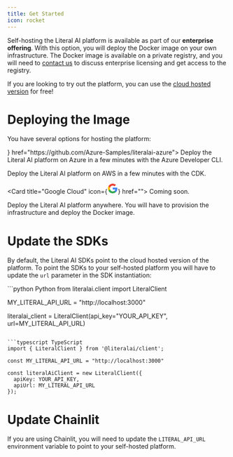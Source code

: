 ```yaml
---
title: Get Started
icon: rocket
---
```


Self-hosting the Literal AI platform is available as part of our **enterprise offering**. With this option, you will deploy the Docker image on your own infrastructure. The Docker image is available on a private registry, and you will need to [contact us](https://docs.google.com/forms/d/e/1FAIpQLSdPVGqfuaWSC2DfunR6cY4C7kUHl0c2W7DnhzsF9bmMxrVpkg/viewform?usp=header) to discuss enterprise licensing and get access to the registry.

<Tip>If you are looking to try out the platform, you can use the [cloud hosted version](https://cloud.getliteral.ai/) for free!</Tip>

# Deploying the Image

You have several options for hosting the platform:

<CardGroup cols={2}>
<Card
  title="Azure"
  icon={<svg viewBox='0 0 512 512' xmlns='http://www.w3.org/2000/svg' fillRule='evenodd' clipRule='evenodd' strokeLinejoin='round' strokeMiterlimit='2'><g fillRule='nonzero'><path d='M52.091 10.225h40.684L50.541 135.361a6.5 6.5 0 01-6.146 4.412H12.732c-3.553 0-6.477-2.923-6.477-6.476 0-.704.115-1.403.34-2.07L45.944 14.638a6.501 6.501 0 016.147-4.415v.002z' fill='url(#prefix___Linear1)' transform='translate(2.076 1.626) scale(3.37462)'/><path d='M377.371 319.374H159.644c-5.527 0-10.076 4.549-10.076 10.077 0 2.794 1.164 5.466 3.206 7.37l139.901 130.577a21.986 21.986 0 0015.004 5.91H430.96l-53.589-153.934z' fill='#0078d4'/><path d='M52.091 10.225a6.447 6.447 0 00-6.161 4.498L6.644 131.12a6.457 6.457 0 00-.38 2.185c0 3.548 2.92 6.468 6.469 6.468H45.23a6.95 6.95 0 005.328-4.531l7.834-23.089 27.985 26.102a6.622 6.622 0 004.165 1.518h36.395l-15.962-45.615-46.533.011 28.48-83.944H52.091z' fill='url(#prefix___Linear2)' transform='translate(2.076 1.626) scale(3.37462)'/><path d='M104.055 14.631a6.492 6.492 0 00-6.138-4.406H52.575a6.493 6.493 0 016.138 4.406l39.35 116.594c.225.668.34 1.367.34 2.072 0 3.554-2.924 6.478-6.478 6.478h45.344c3.553-.001 6.476-2.925 6.476-6.478 0-.705-.115-1.404-.34-2.072l-39.35-116.594z' fill='url(#prefix___Linear3)' transform='translate(2.076 1.626) scale(3.37462)'/></g><defs><linearGradient id='prefix___Linear1' x1='0' y1='0' x2='1' y2='0' gradientUnits='userSpaceOnUse' gradientTransform='rotate(108.701 26.35 33.911) scale(131.7791)'><stop offset='0' stopColor='#114a8b'/><stop offset='1' stopColor='#0669bc'/></linearGradient><linearGradient id='prefix___Linear2' x1='0' y1='0' x2='1' y2='0' gradientUnits='userSpaceOnUse' gradientTransform='rotate(161.318 33.644 45.587) scale(10.31703)'><stop offset='0' stopOpacity='.3'/><stop offset='.07' stopOpacity='.2'/><stop offset='.32' stopOpacity='.1'/><stop offset='.62' stopOpacity='.05'/><stop offset='1' stopOpacity='0'/></linearGradient><linearGradient id='prefix___Linear3' x1='0' y1='0' x2='1' y2='0' gradientUnits='userSpaceOnUse' gradientTransform='rotate(69.426 25.69 62.036) scale(131.9816)'><stop offset='0' stopColor='#3ccbf4'/><stop offset='1' stopColor='#2892df'/></linearGradient></defs></svg>}
  href="https://github.com/Azure-Samples/literalai-azure">
    Deploy the Literal AI platform on Azure in a few minutes with the Azure Developer CLI.
</Card>

<Card
  title="AWS"
  icon="aws"
  color="#FF9900"
  href="https://github.com/Chainlit/literal-on-aws">
    Deploy the Literal AI platform on AWS in a few minutes with the CDK.
</Card>

<Card
  title="Google Cloud"
  icon={<svg xmlns="http://www.w3.org/2000/svg" height="24" viewBox="0 0 24 24" width="24"><path d="M22.56 12.25c0-.78-.07-1.53-.2-2.25H12v4.26h5.92c-.26 1.37-1.04 2.53-2.21 3.31v2.77h3.57c2.08-1.92 3.28-4.74 3.28-8.09z" fill="#4285F4"/><path d="M12 23c2.97 0 5.46-.98 7.28-2.66l-3.57-2.77c-.98.66-2.23 1.06-3.71 1.06-2.86 0-5.29-1.93-6.16-4.53H2.18v2.84C3.99 20.53 7.7 23 12 23z" fill="#34A853"/><path d="M5.84 14.09c-.22-.66-.35-1.36-.35-2.09s.13-1.43.35-2.09V7.07H2.18C1.43 8.55 1 10.22 1 12s.43 3.45 1.18 4.93l2.85-2.22.81-.62z" fill="#FBBC05"/><path d="M12 5.38c1.62 0 3.06.56 4.21 1.64l3.15-3.15C17.45 2.09 14.97 1 12 1 7.7 1 3.99 3.47 2.18 7.07l3.66 2.84c.87-2.6 3.3-4.53 6.16-4.53z" fill="#EA4335"/><path d="M1 1h22v22H1z" fill="none"/></svg>}
  href="">
    Coming soon.
</Card>

  <Card
  title="Manual Deployment"
  icon="docker"
  color="#0285c7"
  href="/self-hosting/deployment">
  Deploy the Literal AI platform anywhere. You will have to provision the infrastructure and deploy the Docker image.
</Card>
</CardGroup>

# Update the SDKs

By default, the Literal AI SDKs point to the cloud hosted version of the platform. To point the SDKs to your self-hosted platform you will have to update the `url` parameter in the SDK instantiation:

<CodeGroup>
```python Python
from literalai.client import LiteralClient

MY_LITERAL_API_URL = "http://localhost:3000"

literalai_client = LiteralClient(api_key="YOUR_API_KEY", url=MY_LITERAL_API_URL)
```

```typescript TypeScript
import { LiteralClient } from '@literalai/client';

const MY_LITERAL_API_URL = "http://localhost:3000"

const literalAiClient = new LiteralClient({
  apiKey: YOUR_API_KEY,
  apiUrl: MY_LITERAL_API_URL
});
```
</CodeGroup>

# Update Chainlit

If you are using Chainlit, you will need to update the `LITERAL_API_URL` environment variable to point to your self-hosted platform.
